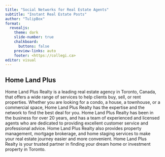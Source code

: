 ```yaml
---
title: "Social Networks for Real Estate Agents"
subtitle: "Instant Real Estate Posts"
author: "TulipBox"
format:
  revealjs: 
    theme: dark
    slide-number: true
    chalkboard: 
      buttons: false
    preview-links: auto
    footer: <https://collegi.ca>
editor: visual
---
```


## Home Land Plus

Home Land Plus Realty is a leading real estate agency in Toronto, Canada, that offers a wide range of services to help clients buy, sell, or rent properties. Whether you are looking for a condo, a house, a townhouse, or a commercial space, Home Land Plus Realty has the expertise and the network to find the best deal for you. Home Land Plus Realty has been in the business for over 20 years, and has a team of experienced and licensed agents who are dedicated to providing excellent customer service and professional advice. Home Land Plus Realty also provides property management, mortgage brokerage, and home staging services to make your real estate journey easier and more convenient. Home Land Plus Realty is your trusted partner in finding your dream home or investment property in Toronto.
